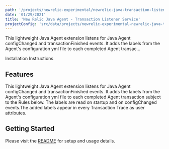 ```yaml
---
path: '/projects/newrelic-experimental/newrelic-java-transaction-listener-service'
date: '01/29/2021'
title: 'New Relic Java Agent - Transaction Listener Service'
projectConfig: 'src/data/projects/newrelic-experimental-newrelic-java-transaction-listener-service.json'
---
```


<!-- Imports must occur at the top of the file -->


This lightweight Java Agent extension listens for Java Agent configChanged and transactionFinished events. It adds the labels from the Agent's configuration yml file to each completed Agent transac…

<Link to="https://github.com/newrelic-experimental/newrelic-java-transaction-listener-service">
  Installation Instructions
</Link>

## Features

This lightweight Java Agent extension listens for Java Agent configChanged and transactionFinished events. It adds the labels from the Agent's configuration yml file to each completed Agent transaction subject to the Rules below. The labels are read on startup and on configChanged events.The added labels appear in every Transaction Trace as user attributes.

## Getting Started

Please visit the [README](https://github.com/newrelic-experimental/newrelic-java-transaction-listener-service#readme) for setup and usage details.
